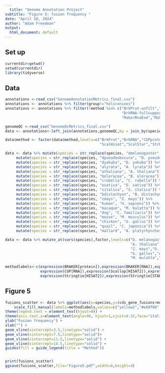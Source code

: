 ```yaml
---
  title: "Genome Annotation Project"
subtitle: "Figure 5: fusion frequency "
date: "April 10, 2024"
author: "Adam Freedman"
output: 
  html_document: default
---
```

  
## Set up
```r
currentdir=getwd()
setwd(currentdir)
library(tidyverse)
``` 

## Data
```r
annotations <-read_csv("GenomeAnnotationMetrics_final.csv")
annotations <- annotations %>% filter(group!="heliconines")
annotations <- annotations %>% filter(!method %in% c("BrkProt-unfilt","BrkProt-fullsupport","BrkRNA-unfilt",
                                                     "BrkRNA-fullsupport","CGPdenovo","TSEBRA","MakerNoRnaNoEvm",
                                                     "MakerRnaEvm","MakerNoRnaEvm")) 

genomeQC <-read_csv("GenomeQcMetrics_final.csv") 
data <- annotations<-left_join(annotations,genomeQC,by = join_by(species==Species))

data$method <- factor(data$method,levels=c("BrkProt","BrkRNA","CGPprotein","CGPrnaseq",
                                           "ScalHisat","ScalStar","StrHisat","StrStar","MakerRnaNoEvm","TOGA"))

data <- data %>% mutate(species = str_replace(species, "dmelanogaster", "D. melanogaster")) %>%
     mutate(species = str_replace(species, "dpseudoobscura", "D. pseudoobscura")) %>%  
     mutate(species = str_replace(species, "dyakuba", "D. yakuba")) %>%
     mutate(species = str_replace(species, "alyrata", "A. lyrata")) %>%
     mutate(species = str_replace(species, "athaliana", "A. thaliana")) %>%
     mutate(species = str_replace(species, "boleracea", "B. oleracea")) %>%
     mutate(species = str_replace(species, "crubella", "C. rubella")) %>%
     mutate(species = str_replace(species, "osativa", "O. sativa")) %>%
     mutate(species = str_replace(species, "sitalica", "S. italica")) %>%
     mutate(species = str_replace(species, "bdistachyon", "B. distachyon")) %>%
     mutate(species = str_replace(species, "zmays", "Z. mays")) %>%
     mutate(species = str_replace(species, "human", "H. sapiens")) %>%
     mutate(species = str_replace(species, "macaque", "M. mulatta")) %>%
     mutate(species = str_replace(species, "dog", "C. familiaris")) %>%
     mutate(species = str_replace(species, "mouse", "M. musculus")) %>%
     mutate(species = str_replace(species, "chicken", "G. gallus")) %>%
     mutate(species = str_replace(species, "quail", "C. japonica")) %>%
     mutate(species = str_replace(species, "mallard", "A. platyrhynchos"))

data <- data %>% mutate_at(vars(species),factor,levels=c("D. melanogaster","D. pseudoobscura","D. yakuba",
                                                         "A. thaliana", "A. lyrata","B. oleracea","C. rubella",
                                                         "Z. mays","O. sativa","S. italica","B. distachyon",
                                                         "G. gallus","A. platyrhynchos","C. japonica","H. sapiens",
                                                         "M. mulatta","C. familiaris","M. musculus"))

methodlabels<-c(expression(BRAKER[protein]),expression(BRAKER[RNA]),expression(CGP[protein]),
                expression(CGP[RNA]),expression(Scallop[HISAT2]),expression(Scallop[STAR]),
                expression(Stringtie[HISAT2]),expression(Stringtie[STAR]),"MAKER","TOGA")
```

## Figure 5
```r
fusions_scatter <- data %>% ggplot(aes(x=species,y=(cds_gene_fusions+multi_cds_gene_fusions+multi_mix_gene_fusions)/protcod_genes)) + geom_point(aes(fill=method),color="black",pch=21,position = position_jitter(w = 0.3,h = 0),alpha=0.7,size=1.75) +
    scale_fill_manual(labels=methodlabels,values=c("yellow2","#e69f00", "firebrick1","firebrick4", "lightskyblue", "royalblue3","darkorchid3", "magenta","gray50","#000000")) + 
theme(legend.text = element_text(hjust=0)) + 
theme(axis.text.x=element_text(angle=90, hjust=1,vjust=0.32,face="italic")) + 
ylab("Fusion frequency") +
xlab("") + 
geom_vline(xintercept=3.5,linetype="solid") +
geom_vline(xintercept=7.5,linetype="solid")+
geom_vline(xintercept=11.5,linetype="solid") +
geom_vline(xintercept=14.5,linetype="solid") +
guides(fill = guide_legend(title = "Method"))


print(fusions_scatter)
ggsave(fusions_scatter,file="Figure5.pdf",width=6,height=4)
```
